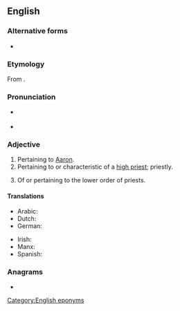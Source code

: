==English==

===Alternative forms===
* {{l|en|Aaronical}}

===Etymology===
From {{suffix|Aaron|ic|lang=en}}.

===Pronunciation===
* {{a|RP}} {{IPA|/æɹˈɒn.ɪk/|/ɛːˈɹɒn.ɪk/|lang=en}}
* {{a|GenAm}} {{IPA|/æɹˈɑn.ɪk/|/ɛˈɹɑn.ɪk/|lang=en}}

===Adjective===
{{en-adj}}

# Pertaining to [[Aaron]]. {{defdate|First attested in the mid 17<sup>th</sup> century.}}
# Pertaining to or characteristic of a [[high priest]]; priestly. {{defdate|First attested in the mid 17<sup>th</sup> century.}}
# {{lb|en|Mormonism}} Of or pertaining to the lower order of priests. {{defdate|First attested in the early 19<sup>th</sup> century.}}

====Translations====
{{trans-top|pertaining to Aaron}}
* Arabic: {{t|ar|هاروني}}
* Dutch: {{t|nl|aäronitisch}}
* German: {{t|de|aaronitisch}}
{{trans-mid}}
* Irish: {{t|ga|Árónach}}
* Manx: {{t|gv|Aaronagh}}
* Spanish: {{t+|es|aarónico}}
{{trans-bottom}}

===Anagrams===
* {{anagrams|en|a=aacinor|ocarina}}

[[Category:English eponyms]]
